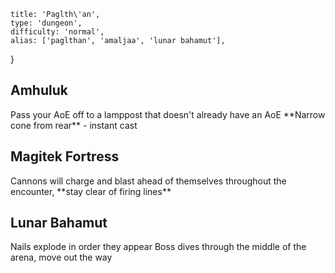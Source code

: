    title: 'Paglth\'an',
    type: 'dungeon',
    difficulty: 'normal',
    alias: ['paglthan', 'amaljaa', 'lunar bahamut'],
}

## Amhuluk

<Trigger type="on cast" trigger="Lightning Bolt" color="red">
    Pass your AoE off to a lamppost that doesn't already have an AoE
</Trigger>

<Trigger type="after cast" trigger="Wide Blaster" color="orange">
    **Narrow cone from rear** - instant cast
</Trigger>

## Magitek Fortress

<Alert color="orange" icon="warning">
    Cannons will charge and blast ahead of themselves throughout the encounter, **stay clear of firing lines**
</Alert>

## Lunar Bahamut

<Trigger type="on cast" trigger="Twisted Scream" color="red">
    Nails explode in order they appear
</Trigger>

<Trigger type="on cast" trigger="Megaflare Dive" color="blue">
    Boss dives through the middle of the arena, move out the way
</Trigger>